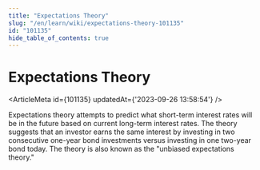 ```yaml
---
title: "Expectations Theory"
slug: "/en/learn/wiki/expectations-theory-101135"
id: "101135"
hide_table_of_contents: true
---
```



# Expectations Theory

<ArticleMeta id={101135} updatedAt={'2023-09-26 13:58:54'} />
<div className='border-solid border-b border-t-0 my-4 border-[var(--ifm-color-gray-300)]' />

Expectations theory attempts to predict what short-term interest rates will be in the future based on current long-term interest rates. The theory suggests that an investor earns the same interest by investing in two consecutive one-year bond investments versus investing in one two-year bond today. The theory is also known as the "unbiased expectations theory."
